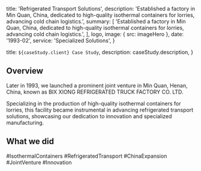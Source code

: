 
  title: 'Refrigerated Transport Solutions',
  description:
    'Established a factory in Min Quan, China, dedicated to high-quality isothermal containers for lorries, advancing cold chain logistics.',
  summary: [
    'Established a factory in Min Quan, China, dedicated to high-quality isothermal containers for lorries, advancing cold chain logistics.',
  ],
  logo,
  image: { src: imageHero },
  date: '1993-02',
  service: 'Specialized Solutions',
}

  title: `${caseStudy.client} Case Study`,
  description: caseStudy.description,
}

## Overview

Later in 1993, we launched a prominent joint venture in Min Quan, Henan, China, known as BIX XIONG REFRIGERATED TRUCK FACTORY CO. LTD. 

Specializing in the production of high-quality isothermal containers for lorries, this facility became instrumental in advancing refrigerated transport solutions, showcasing our dedication to innovation and specialized manufacturing.

## What we did

<TagList>
  <TagListItem>#IsothermalContainers</TagListItem>
  <TagListItem>#RefrigeratedTransport</TagListItem>
  <TagListItem>#ChinaExpansion</TagListItem>
  <TagListItem>#JointVenture</TagListItem>
  <TagListItem>#Innovation</TagListItem>
</TagList>
